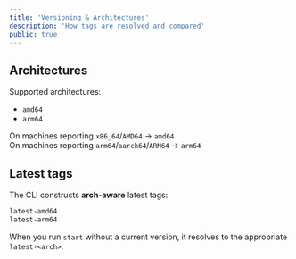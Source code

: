 ```yaml
---
title: 'Versioning & Architectures'
description: 'How tags are resolved and compared'
public: true
---
```


## Architectures

Supported architectures:

- `amd64`
- `arm64`

On machines reporting `x86_64`/`AMD64` → `amd64`  
On machines reporting `arm64`/`aarch64`/`ARM64` → `arm64`

## Latest tags

The CLI constructs **arch-aware** latest tags:

```txt
latest-amd64
latest-arm64
```

When you run `start` without a current version, it resolves to the appropriate `latest-<arch>`.

